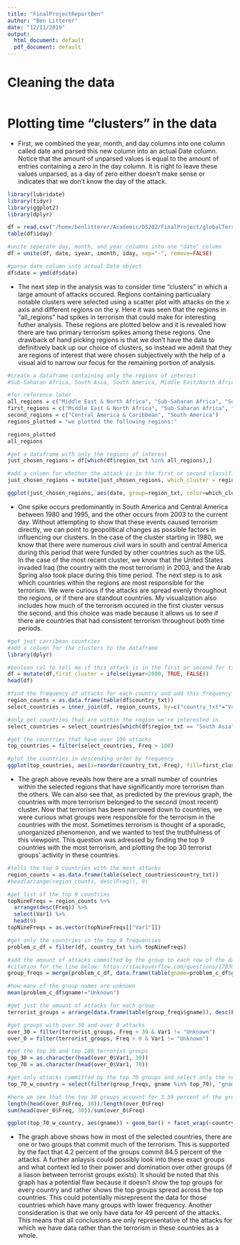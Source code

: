 ```yaml
---
title: "FinalProjectReportBen"
author: "Ben Litterer"
date: "12/11/2019"
output:
  html_document: default
  pdf_document: default
---
```

# Cleaning the data 
```r

```

# Plotting time "clusters" in the data 

- First, we combined the year, month, and day columns into one column called date and parsed this new column into an actual Date column. Notice that the amount of unparsed values is equal to the amount of entries containing a zero in the day column. It is right to leave these values unparsed, as a day of zero either doesn't make sense or indicates that we don't know the day of the attack. 
 
```r
library(lubridate)
library(tidyr)
library(ggplot2)
library(dplyr)

df = read.csv("/home/benlitterer/Academic/DS202/FinalProject/globalTerrorismExploration/clean_gtd_dataset.csv")
table(df$iday)

#unite seperate day, month, and year columns into one "date" column 
df = unite(df, date, iyear, imonth, iday, sep="-", remove=FALSE)

#parse date column into actual Date object 
df$date = ymd(df$date)
```

- The next step in the analysis was to consider time "clusters" in which a large amount of attacks occured. Regions containing particualary notable clusters were selected using a scatter plot with attacks on the x axis and different regions on the y. Here it was seen that the regions in "all_regions" had spikes in terrorism that could make for interesting futher analysis. These regions are plotted below and it is revealed how there are two primary terrorism spikes among these regions. One drawback of hand picking regions is that we don't have the data to definitively back up our choice of clusters, so instead we admit that they are regions of interest that were chosen subjectively with the help of a visual aid to narrow our focus for the remaining portion of analysis. 
```r
#create a dataframe containing only the regions of interest 
#Sub-Saharan Africa, South Asia, South America, Middle East/North Africa, Central America and the Carribean 

#for reference later 
all_regions = c("Middle East & North Africa", "Sub-Saharan Africa", "South Asia", "Central America & Caribbean", "South America")
first_regions = c("Middle East & North Africa", "Sub-Saharan Africa", "South Asia")
second_regions = c("Central America & Caribbean", "South America")
regions_plotted = "we plotted the following regions:"

regions_plotted
all_regions 

#get a dataframe with only the regions of interest 
just_chosen_regions = df[which(df$region_txt %in% all_regions),]

#add a column for whether the attack is in the first or second classification 
just_chosen_regions = mutate(just_chosen_regions, which_cluster = region_txt %in% second_regions)

ggplot(just_chosen_regions, aes(date, group=region_txt, color=which_cluster)) + geom_freqpoly(bins=40) +labs(title="Time-Clusters Visualized", group="label")
```


- One spike occurs predominantly in South America and Central America between 1980 and 1995, and the other occurs from 2003 to the current day. Without attempting to show that these events caused terrorism directly, we can point to geopolitical changes as possible factors in influencing our clusters. In the case of the cluster starting in 1980, we know that there were numerous civil wars in south and central America during this period that were funded by other countries such as the US. In the case of the most recent cluster, we know that the United States invaded Iraq (the country with the most terrorism) in 2003, and the Arab Spring also took place during this time period. The next step is to ask which countries within the regions are most responsible for the terrorism. We were curious if the attacks are spread evenly throughout the regions, or if there are standout countries. My visualization also includes how much of the terrorism occured in the first cluster versus the second, and this choice was made because it allows us to see if there are countries that had consistent terrorism throughout both time periods. 
```r
#get just carribean countries 
#add a column for the clusters to the dataframe
library(dplyr)

#boolean col to tell me if this attack is in the first or second for time 
df = mutate(df,first_cluster = ifelse(iyear<2000, TRUE, FALSE))
head(df)

#find the frequency of attacks for each country and add this frequency to each row of the dataframe (each row represents an attack)
region_counts = as.data.frame(table(df$country_txt))
select_countries = inner_join(df, region_counts, by=c("country_txt"="Var1"))

#only get countries that are within the region we're interested in 
select_countries = select_countries[which(df$region_txt == "South Asia" | df$region_txt == "Sub-Saharan Africa" | df$region_txt == "Middle East & North Africa" | df$region_txt == "Central America & Caribbean" | df$region_txt == "South America"),]

#get the countries that have over 100 attacks
top_countries = filter(select_countries, Freq > 100)

#plot the countries in descending order by frequency 
ggplot(top_countries, aes(x=reorder(country_txt,-Freq), fill=first_cluster)) + geom_bar()+theme(axis.text.x=element_text(angle=90)) + theme(axis.title.x=element_blank(),axis.text.x=element_blank(),axis.ticks.x=element_blank()) + labs(title="countries within interest regions", x="(Country Names Removed for Clarity)",fill="first cluster?")
```

- The graph above reveals how there are a small number of countries within the selected regions that have significantly more terrorism than the others. We can also see that, as predicted by the previous graph, the countries with more terrorism belonged to the second (most recent) cluster. Now that terrorism has been narrowed down to countries, we were curious what groups were responsible for the terrorism in the countries with the most. Sometimes terrorism is thought of a sporadic, unorganized phenomenon, and we wanted to test the truthfulness of this viewpoint. This question was adressed by finding the top 9 countries with the most terrorism, and plotting the top 30 terrorist groups' activity in these countries.
```r
#tells the top 9 countries with the most attacks 
region_counts = as.data.frame(table(select_countries$country_txt))
#head(arrange(region_counts, desc(Freq)), 9)

#get list of the top 9 countries 
topNineFreqs = region_counts %>%
  arrange(desc(Freq)) %>%
  select(Var1) %>%
  head(9)
topNineFreqs = as.vector(topNineFreqs[["Var1"]])

#get only the countries in the top 9 frequencies 
problem_c_df = filter(df, country_txt %in% topNineFreqs)

#add the amount of attacks committed by the group to each row of the dataset 
#citation for the line below: https://stackoverflow.com/questions/17030204/add-column-to-data-frame-that-shows-frequency-of-variable
group_freqs = merge(problem_c_df, data.frame(table(gname=problem_c_df$gname)), by=c("gname"))

#how many of the group names are unknown 
mean(problem_c_df$gname!="Unknown")

#get just the amount of attacks for each group 
terrorist_groups = arrange(data.frame(table(group_freqs$gname)), desc(Freq))

#get groups with over 30 and over 0 attacks 
over_30 = filter(terrorist_groups, Freq > 30 & Var1 != "Unknown")
over_0 = filter(terrorist_groups, Freq > 0 & Var1 != "Unknown")

#get the top 30 and top 100 terrorist groups 
top_30 = as.character(head(over_0$Var1, 30))
top_70 = as.character(head(over_0$Var1, 70))

#get only attacks committed by the top 70 groups and select only the relevant columns 
top_70_w_country = select(filter(group_freqs, gname %in% top_70), "gname", "country_txt","Freq")

#here we see that the top 30 groups account for 3.59 percent of the groups in the data, but have 83.37 percent of the attacks 
length(head(over_0$Freq, 30))/length(over_0$Freq)
sum(head(over_0$Freq, 30))/sum(over_0$Freq)

ggplot(top_70_w_country, aes(gname)) + geom_bar() + facet_wrap(~country_txt, scales="free")+theme(axis.text.x=element_text(angle=90), text = element_text(size=10)) + theme(axis.text.x=element_blank(),axis.ticks.x=element_blank()) + labs(title="Organizations Within the Top 9 Countries", x="terrorist groups (specific names removed for clarity)") 
```

- The graph above shows how in most of the selected countries, there are one or two groups that commit much of the terrorism. This is supported by the fact that 4.2 percent of the groups commit 84.5 percent of the attacks. A further anlaysis could possibly look into these exact groups and what context led to their power and domination over other groups (if a liason between terrorist groups exists). It should be noted that this graph has  a potential flaw because it doesn't show the top groups for every country and rather shows the top groups spread across the top countries. This could potentially misrepresent the data for those countries which have many groups with lower frequency. Another consideration is that we only have data for 49 percent of the attacks. This means that all conclusions are only representative of the attacks for which we have data rather than the terrorism in these countries as a whole.
